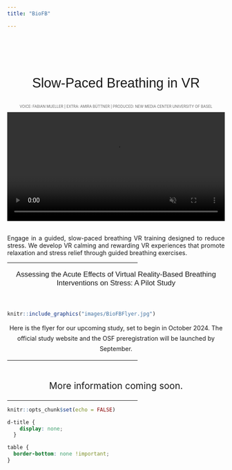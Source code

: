 ```yaml
---
title: "BioFB"

---
```



<div style="text-align: center; padding-top: 2em; font-size: 2.2em; font-family: 'sans-serif', sans-serif;">
Slow-Paced Breathing in VR 
</div>

<div style="text-align: center; font-size: 0.6em; color: #666; margin-top: 0.5em; margin-bottom: 1em;"> VOICE: FABIAN MUELLER | EXTRA: AMIRA BÜTTNER | PRODUCED: NEW MEDIA CENTER UNIVERSITY OF BASEL </div>

<video width="100%" autoplay muted>
  <source src="videos/breathing.mp4" type="video/mp4">
</video>





<div style="text-align: justify; font-size: 1em;">
<br>
Engage in a guided, slow-paced breathing VR training designed to reduce stress. We develop VR calming and rewarding VR experiences that promote relaxation and stress relief through guided breathing exercises.
</div>

 
<hr style="width:60%;">

<div style="text-align: center; padding-top: 0em; font-size: 1.2em; font-family: 'Alata', sans-serif;">
Assessing the Acute Effects of Virtual Reality-Based Breathing Interventions on Stress: A Pilot Study 

<br>

</div>



```r
knitr::include_graphics("images/BioFBFlyer.jpg")

```
<div style="text-align: center; font-size: 1em; line-height: 1.7;">

Here is the flyer for our upcoming study, set to begin in October 2024. The official study website and the OSF preregistration will be launched by September.
</div>


<hr style="width:60%;">

<div style="text-align: center; font-size: 1.5em;">
<br>
More information coming soon.
</div>

<hr style="width:60%;">




```r
knitr::opts_chunk$set(echo = FALSE)
```

```css
d-title {
    display: none;
  }
```


```css
table {
  border-bottom: none !important;
}

```
